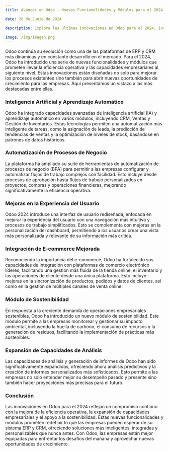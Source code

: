 ```yaml
---
title: Avances en Odoo - Nuevas Funcionalidades y Módulos para el 2024

date: 28 de Junio de 2024

description: Explora las últimas innovaciones en Odoo para el 2024, incluyendo nuevas funcionalidades y módulos diseñados para mejorar la eficiencia operativa y ampliar las capacidades empresariales.

image: /img/imagen.png
---
```


Odoo continúa su evolución como una de las plataformas de ERP y CRM más dinámicas y en constante desarrollo en el mercado. Para el 2024, Odoo ha introducido una serie de nuevas funcionalidades y módulos que prometen llevar la eficiencia operativa y las capacidades empresariales al siguiente nivel. Estas innovaciones están diseñadas no solo para mejorar los procesos existentes sino también para abrir nuevas oportunidades de crecimiento para las empresas. Aquí presentamos un vistazo a las más destacadas entre ellas.

### **Inteligencia Artificial y Aprendizaje Automático**

Odoo ha integrado capacidades avanzadas de inteligencia artificial (IA) y aprendizaje automático en varios módulos, incluyendo CRM, Ventas y Gestión de Inventarios. Estas tecnologías permiten una automatización más inteligente de tareas, como la asignación de leads, la predicción de tendencias de ventas y la optimización de niveles de stock, basándose en patrones de datos históricos.

### **Automatización de Procesos de Negocio**

La plataforma ha ampliado su suite de herramientas de automatización de procesos de negocio (BPA) para permitir a las empresas configurar y automatizar flujos de trabajo complejos con facilidad. Esto incluye desde procesos de aprobación hasta flujos de trabajo personalizados en proyectos, compras y operaciones financieras, mejorando significativamente la eficiencia operativa.

### **Mejoras en la Experiencia del Usuario**

Odoo 2024 introduce una interfaz de usuario rediseñada, enfocada en mejorar la experiencia del usuario con una navegación más intuitiva y procesos de trabajo simplificados. Esto se complementa con mejoras en la personalización del dashboard, permitiendo a los usuarios crear una vista más personalizada y relevante de su información más crítica.

### **Integración de E-commerce Mejorada**

Reconociendo la importancia del e-commerce, Odoo ha fortalecido sus capacidades de integración con plataformas de comercio electrónico líderes, facilitando una gestión más fluida de la tienda online, el inventario y las operaciones de cliente desde una única plataforma. Esto incluye mejoras en la sincronización de productos, pedidos y datos de clientes, así como en la gestión de múltiples canales de venta online.

### **Módulo de Sostenibilidad**

En respuesta a la creciente demanda de operaciones empresariales sostenibles, Odoo ha introducido un nuevo módulo de sostenibilidad. Este módulo permite a las empresas monitorear y gestionar su impacto ambiental, incluyendo la huella de carbono, el consumo de recursos y la generación de residuos, facilitando la implementación de prácticas más sostenibles.

### **Expansión de Capacidades de Análisis**

Las capacidades de análisis y generación de informes de Odoo han sido significativamente expandidas, ofreciendo ahora análisis predictivos y la creación de informes personalizados más sofisticados. Esto permite a las empresas no solo entender mejor su desempeño pasado y presente sino también hacer proyecciones más precisas para el futuro.

### **Conclusión**

Las innovaciones en Odoo para el 2024 reflejan un compromiso continuo con la mejora de la eficiencia operativa, la expansión de capacidades empresariales y el apoyo a la sostenibilidad. Estas nuevas funcionalidades y módulos prometen redefinir lo que las empresas pueden esperar de su sistema ERP y CRM, ofreciendo soluciones más inteligentes, integradas y personalizables que nunca antes. Con Odoo, las empresas están mejor equipadas para enfrentar los desafíos del mañana y aprovechar nuevas oportunidades de crecimiento.